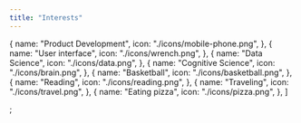 ```yaml
---
title: "Interests"
---
```


  {
    name: "Product Development",
    icon: "./icons/mobile-phone.png",
  },
  {
    name: "User interface",
    icon: "./icons/wrench.png",
  },
  {
    name: "Data Science",
    icon: "./icons/data.png",
  },
  {
    name: "Cognitive Science",
    icon: "./icons/brain.png",
  },
  {
    name: "Basketball",
    icon: "./icons/basketball.png",
  },
  {
    name: "Reading",
    icon: "./icons/reading.png",
  },
  {
    name: "Traveling",
    icon: "./icons/travel.png",
  },
  {
    name: "Eating pizza",
    icon: "./icons/pizza.png",
  },
]

;

